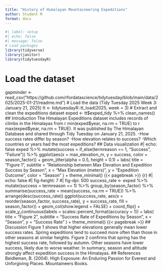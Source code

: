 ```yaml
---
title: "History of Himalayan Mountaineering Expeditions"
author: Student M
format: docx
---
```

```r
#| label: setup
#| echo: false
#| message: false
# Load packages
library(tidyverse)
library(janitor)
library(tidytuesdayR)
```
# Load the dataset
gapminder <- read_csv("https://github.com/rfordatascience/tidytuesday/blob/main/data/2025/2025-01-21/readme.md")
# Load the data (Tidy Tuesday 2025 Week 3: January 21, 2025)
tt <- tidytuesdayR::tt_load(2025, week = 3)
# Extract and clean the expeditions dataset
exped <- tt$exped_tidy %>%
clean_names()
## Introduction
The Himalayan Expeditions dataset includes records of climbs in the Himalayas from r min(exped$year, na.rm = TRUE) to r max(exped$year, na.rm = TRUE).
It was published by The Himalayan Database and shared through Tidy Tuesday on January 21, 2025.
-How success rates differ by season?
-How elevation relates to success?
-Which countries or years had the most expeditions?
## Data visualization
#| echo: false
exped %>%
mutate(success = if_else(termreason == 1, "Success", "Failure")) %>%
ggplot(aes(x = max_elevation_m, y = success, color = season_factor)) +
geom_jitter(alpha = 0.5, height = 0.1) +
labs(
title = "Figure 1",
subtitle = "Relationship between Max Elevation and Expedition Success by Season",
x = "Max Elevation (meters)",
y = "Expedition Outcome",
color = "Season"
) +
theme_minimal()
{{< pagebreak >}}
{r}
#| echo: false
#| fig-height: 7
#| fig-dpi: 500
success_rate <- exped %>%
mutate(success = termreason == 1) %>%
group_by(season_factor) %>%
summarise(success_rate = mean(success, na.rm = TRUE)) %>%
arrange(desc(success_rate))
ggplot(success_rate, aes(x = reorder(season_factor, success_rate), y = success_rate, fill = season_factor)) +
geom_col(show.legend = FALSE) +
coord_flip() +
scale_y_continuous(labels = scales::percent_format(accuracy = 1)) +
labs(
title = "Figure 2",
subtitle = "Success Rate of Expeditions by Season",
x = "Season",
y = "Success Rate"
) +
theme_minimal()
{{< pagebreak >}}
## Discussion
Figure 1 shows that higher elevations generally mean lower success rates. Spring expeditions tend to succeed more often than those in other seasons at similar heights.
Figure 2 confirms that spring has the highest success rate, followed by autumn. Other seasons have lower success, likely due to worse weather.
In summary, season and altitude strongly affect expedition success in the Himalayas.
## References
Beidleman, B. (2004). High Exposure: An Enduring Passion for Everest and Unforgiving Places. Mountaineers Books.